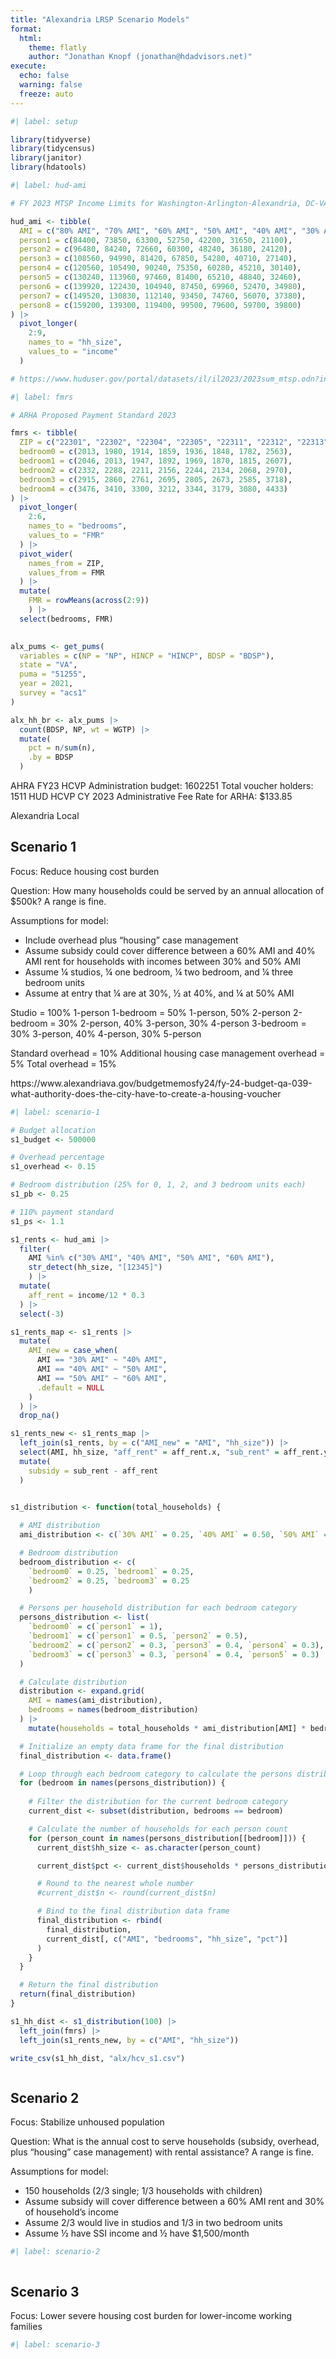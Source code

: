```yaml
---
title: "Alexandria LRSP Scenario Models"
format:
  html:
    theme: flatly
    author: "Jonathan Knopf (jonathan@hdadvisors.net)"
execute: 
  echo: false
  warning: false
  freeze: auto
---
```


```r
#| label: setup

library(tidyverse)
library(tidycensus)
library(janitor)
library(hdatools)

```

```r
#| label: hud-ami

# FY 2023 MTSP Income Limits for Washington-Arlington-Alexandria, DC-VA-MD HUD Metro FMR Area

hud_ami <- tibble(
  AMI = c("80% AMI", "70% AMI", "60% AMI", "50% AMI", "40% AMI", "30% AMI", "20% AMI"),
  person1 = c(84400, 73850, 63300, 52750, 42200, 31650, 21100),
  person2 = c(96480, 84240, 72660, 60300, 48240, 36180, 24120),
  person3 = c(108560, 94990, 81420, 67850, 54280, 40710, 27140),
  person4 = c(120560, 105490, 90240, 75350, 60280, 45210, 30140),
  person5 = c(130240, 113960, 97460, 81400, 65210, 48840, 32460),
  person6 = c(139920, 122430, 104940, 87450, 69960, 52470, 34980),
  person7 = c(149520, 130830, 112140, 93450, 74760, 56070, 37380),
  person8 = c(159200, 139300, 119400, 99500, 79600, 59700, 39800)
) |> 
  pivot_longer(
    2:9,
    names_to = "hh_size",
    values_to = "income"
  )

# https://www.huduser.gov/portal/datasets/il/il2023/2023sum_mtsp.odn?inputname=METRO47900M47900*Washington-Arlington-Alexandria%2C+DC-VA-MD+HUD+Metro+FMR+Area&area_choice=hmfa&year=2023#top

```

```r
#| label: fmrs

# ARHA Proposed Payment Standard 2023

fmrs <- tibble(
  ZIP = c("22301", "22302", "22304", "22305", "22311", "22312", "22313", "22314"),
  bedroom0 = c(2013, 1980, 1914, 1859, 1936, 1848, 1782, 2563),
  bedroom1 = c(2046, 2013, 1947, 1892, 1969, 1870, 1815, 2607),
  bedroom2 = c(2332, 2288, 2211, 2156, 2244, 2134, 2068, 2970),
  bedroom3 = c(2915, 2860, 2761, 2695, 2805, 2673, 2585, 3718),
  bedroom4 = c(3476, 3410, 3300, 3212, 3344, 3179, 3080, 4433)
) |> 
  pivot_longer(
    2:6,
    names_to = "bedrooms",
    values_to = "FMR"
  ) |> 
  pivot_wider(
    names_from = ZIP,
    values_from = FMR
  ) |> 
  mutate(
    FMR = rowMeans(across(2:9))
    ) |> 
  select(bedrooms, FMR)
 
```

```r

alx_pums <- get_pums(
  variables = c(NP = "NP", HINCP = "HINCP", BDSP = "BDSP"),
  state = "VA",
  puma = "51255",
  year = 2021,
  survey = "acs1"
)

alx_hh_br <- alx_pums |>
  count(BDSP, NP, wt = WGTP) |> 
  mutate(
    pct = n/sum(n),
    .by = BDSP
  )


```

AHRA FY23 HCVP Administration budget: 1602251
Total voucher holders: 1511
HUD HCVP CY 2023 Administrative Fee Rate for ARHA: $133.85

Alexandria Local

## Scenario 1

Focus: Reduce housing cost burden

Question: How many households could be served by an annual allocation of $500k? A range is fine.

Assumptions for model: 

* Include overhead plus “housing” case management
* Assume subsidy could cover difference between a 60% AMI and 40% AMI rent for households with incomes between 30% and 50% AMI
* Assume ¼ studios, ¼ one bedroom, ¼ two bedroom, and ¼ three bedroom units
* Assume at entry that ¼ are at 30%, ½ at 40%, and ¼ at 50% AMI

Studio = 100% 1-person
1-bedroom = 50% 1-person, 50% 2-person
2-bedroom = 30% 2-person, 40% 3-person, 30% 4-person
3-bedroom = 30% 3-person, 40% 4-person, 30% 5-person

Standard overhead = 10%
Additional housing case management overhead = 5%
Total overhead = 15%

https://www.alexandriava.gov/budgetmemosfy24/fy-24-budget-qa-039-what-authority-does-the-city-have-to-create-a-housing-voucher

```r
#| label: scenario-1

# Budget allocation
s1_budget <- 500000

# Overhead percentage
s1_overhead <- 0.15

# Bedroom distribution (25% for 0, 1, 2, and 3 bedroom units each)
s1_pb <- 0.25

# 110% payment standard
s1_ps <- 1.1

s1_rents <- hud_ami |> 
  filter(
    AMI %in% c("30% AMI", "40% AMI", "50% AMI", "60% AMI"),
    str_detect(hh_size, "[12345]")
    ) |> 
  mutate(
    aff_rent = income/12 * 0.3
  ) |> 
  select(-3)

s1_rents_map <- s1_rents |> 
  mutate(
    AMI_new = case_when(
      AMI == "30% AMI" ~ "40% AMI",
      AMI == "40% AMI" ~ "50% AMI",
      AMI == "50% AMI" ~ "60% AMI",
      .default = NULL
    )
  ) |> 
  drop_na()

s1_rents_new <- s1_rents_map |> 
  left_join(s1_rents, by = c("AMI_new" = "AMI", "hh_size")) |> 
  select(AMI, hh_size, "aff_rent" = aff_rent.x, "sub_rent" = aff_rent.y) |> 
  mutate(
    subsidy = sub_rent - aff_rent
  )


s1_distribution <- function(total_households) {
  
  # AMI distribution
  ami_distribution <- c(`30% AMI` = 0.25, `40% AMI` = 0.50, `50% AMI` = 0.25)

  # Bedroom distribution
  bedroom_distribution <- c(
    `bedroom0` = 0.25, `bedroom1` = 0.25,
    `bedroom2` = 0.25, `bedroom3` = 0.25
    )

  # Persons per household distribution for each bedroom category
  persons_distribution <- list(
    `bedroom0` = c(`person1` = 1),
    `bedroom1` = c(`person1` = 0.5, `person2` = 0.5),
    `bedroom2` = c(`person2` = 0.3, `person3` = 0.4, `person4` = 0.3),
    `bedroom3` = c(`person3` = 0.3, `person4` = 0.4, `person5` = 0.3)
  )

  # Calculate distribution
  distribution <- expand.grid(
    AMI = names(ami_distribution),
    bedrooms = names(bedroom_distribution)
  ) |>
    mutate(households = total_households * ami_distribution[AMI] * bedroom_distribution[bedrooms])

  # Initialize an empty data frame for the final distribution
  final_distribution <- data.frame()

  # Loop through each bedroom category to calculate the persons distribution
  for (bedroom in names(persons_distribution)) {
    
    # Filter the distribution for the current bedroom category
    current_dist <- subset(distribution, bedrooms == bedroom)

    # Calculate the number of households for each person count
    for (person_count in names(persons_distribution[[bedroom]])) {
      current_dist$hh_size <- as.character(person_count)

      current_dist$pct <- current_dist$households * persons_distribution[[bedroom]][person_count] / 100

      # Round to the nearest whole number
      #current_dist$n <- round(current_dist$n)

      # Bind to the final distribution data frame
      final_distribution <- rbind(
        final_distribution,
        current_dist[, c("AMI", "bedrooms", "hh_size", "pct")]
      )
    }
  }

  # Return the final distribution
  return(final_distribution)
}

s1_hh_dist <- s1_distribution(100) |>
  left_join(fmrs) |> 
  left_join(s1_rents_new, by = c("AMI", "hh_size"))

write_csv(s1_hh_dist, "alx/hcv_s1.csv")



```

## Scenario 2

Focus: Stabilize unhoused population

Question: What is the annual cost to serve households (subsidy, overhead, plus “housing” case management) with rental assistance? A range is fine.

Assumptions for model: 

* 150 households (2/3 single; 1/3 households with children)
* Assume subsidy will cover difference between a 60% AMI rent and 30% of household’s income
* Assume 2/3 would live in studios and 1/3 in two bedroom units
* Assume ½ have SSI income and ½ have $1,500/month


```r
#| label: scenario-2



```

## Scenario 3

Focus: Lower severe housing cost burden for lower-income working families

```r
#| label: scenario-3


```



